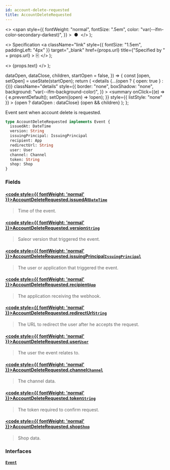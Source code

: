 ```yaml
---
id: account-delete-requested
title: AccountDeleteRequested
---
```


  <>
    <span
      style={{
        fontWeight: "normal",
        fontSize: ".5em",
        color: "var(--ifm-color-secondary-darkest)",
      }}
    >
      &nbsp;●&nbsp;
    </span>
  </>
);

  <>
    Specification
    <a
      className="link"
      style={{ fontSize: "1.5em", paddingLeft: "4px" }}
      target="\_blank"
      href={props.url}
      title={"Specified by " + props.url}
    >
      ⎘
    </a>
  </>
);

  <>
    <span className={props.class}>{props.text}</span>
  </>
);


  dataOpen,
  dataClose,
  children,
  startOpen = false,
}) => {
  const [open, setOpen] = useState(startOpen);
  return (
    <details
      {...(open ? { open: true } : {})}
      className="details"
      style={{
        border: "none",
        boxShadow: "none",
        background: "var(--ifm-background-color)",
      }}
    >
      <summary
        onClick={(e) => {
          e.preventDefault();
          setOpen((open) => !open);
        }}
        style={{ listStyle: "none" }}
      >
        {open ? dataOpen : dataClose}
      </summary>
      {open && children}
    </details>
  );
};

Event sent when account delete is requested.

<Badge
  text="Added in Saleor 3.15"
  class="badge badge--secondary margin-bottom--sm"
/>

```graphql
type AccountDeleteRequested implements Event {
  issuedAt: DateTime
  version: String
  issuingPrincipal: IssuingPrincipal
  recipient: App
  redirectUrl: String
  user: User
  channel: Channel
  token: String
  shop: Shop
}
```

### Fields

#### [<code style={{ fontWeight: 'normal' }}>AccountDeleteRequested.<b>issuedAt</b></code>](#)<Bullet />[`DateTime`](../../../api-reference/miscellaneous/scalars/date-time) <Badge class="badge badge--secondary" text="scalar"/> <Badge class="badge badge--secondary" text="miscellaneous"/>

> Time of the event.

#### [<code style={{ fontWeight: 'normal' }}>AccountDeleteRequested.<b>version</b></code>](#)<Bullet />[`String`](../../../api-reference/miscellaneous/scalars/string) <Badge class="badge badge--secondary" text="scalar"/> <Badge class="badge badge--secondary" text="miscellaneous"/>

> Saleor version that triggered the event.

#### [<code style={{ fontWeight: 'normal' }}>AccountDeleteRequested.<b>issuingPrincipal</b></code>](#)<Bullet />[`IssuingPrincipal`](../../../api-reference/miscellaneous/unions/issuing-principal) <Badge class="badge badge--secondary" text="union"/> <Badge class="badge badge--secondary" text="miscellaneous"/>

> The user or application that triggered the event.

#### [<code style={{ fontWeight: 'normal' }}>AccountDeleteRequested.<b>recipient</b></code>](#)<Bullet />[`App`](../../../api-reference/apps/objects/app) <Badge class="badge badge--secondary" text="object"/> <Badge class="badge badge--secondary" text="apps"/>

> The application receiving the webhook.

#### [<code style={{ fontWeight: 'normal' }}>AccountDeleteRequested.<b>redirectUrl</b></code>](#)<Bullet />[`String`](../../../api-reference/miscellaneous/scalars/string) <Badge class="badge badge--secondary" text="scalar"/> <Badge class="badge badge--secondary" text="miscellaneous"/>

> The URL to redirect the user after he accepts the request.

#### [<code style={{ fontWeight: 'normal' }}>AccountDeleteRequested.<b>user</b></code>](#)<Bullet />[`User`](../../../api-reference/users/objects/user) <Badge class="badge badge--secondary" text="object"/> <Badge class="badge badge--secondary" text="users"/>

> The user the event relates to.

#### [<code style={{ fontWeight: 'normal' }}>AccountDeleteRequested.<b>channel</b></code>](#)<Bullet />[`Channel`](../../../api-reference/channels/objects/channel) <Badge class="badge badge--secondary" text="object"/> <Badge class="badge badge--secondary" text="channels"/>

> The channel data.

#### [<code style={{ fontWeight: 'normal' }}>AccountDeleteRequested.<b>token</b></code>](#)<Bullet />[`String`](../../../api-reference/miscellaneous/scalars/string) <Badge class="badge badge--secondary" text="scalar"/> <Badge class="badge badge--secondary" text="miscellaneous"/>

> The token required to confirm request.

#### [<code style={{ fontWeight: 'normal' }}>AccountDeleteRequested.<b>shop</b></code>](#)<Bullet />[`Shop`](../../../api-reference/miscellaneous/objects/shop) <Badge class="badge badge--secondary" text="object"/> <Badge class="badge badge--secondary" text="miscellaneous"/>

> Shop data.

### Interfaces

#### [`Event`](../../../api-reference/miscellaneous/interfaces/event) <Badge class="badge badge--secondary" text="interface"/> <Badge class="badge badge--secondary" text="miscellaneous"/>

>

